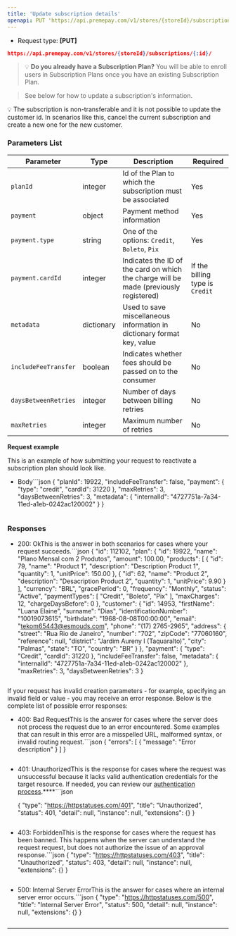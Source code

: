 ```yaml
---
title: 'Update subscription details'
openapi: PUT 'https://api.premepay.com/v1/stores/{storeId}/subscriptions/{:id}/'
---
```


* Request type: **\[PUT]**

```json
https://api.premepay.com/v1/stores/{storeId}/subscriptions/{:id}/
```

> 💡 **Do you already have a Subscription Plan?**
> You will be able to enroll users in Subscription Plans once you have an existing Subscription Plan.

> See below for how to update a subscription's information.

💡 The subscription is non-transferable and it is not possible to update the customer id. In scenarios like this, cancel the current subscription and create a new one for the new customer.

### **Parameters List**

| **Parameter**        | **Type**   | **Description**                                                                       | **Required**                    |
| -------------------- | ---------- | ------------------------------------------------------------------------------------- | ------------------------------- |
| `planId`             | integer    | Id of the Plan to which the subscription must be associated                           | Yes                             |
| `payment`            | object     | Payment method information                                                            | Yes                             |
| `payment.type`       | string     | One of the options: `Credit`, `Boleto`, `Pix`                                         | Yes                             |
| `payment.cardId`     | integer    | Indicates the ID of the card on which the charge will be made (previously registered) | If the billing type is `Credit` |
| `metadata`           | dictionary | Used to save miscellaneous information in dictionary format key, value                | No                              |
| `includeFeeTransfer` | boolean    | Indicates whether fees should be passed on to the consumer                            | No                              |
| `daysBetweenRetries` | integer    | Number of days between billing retries                                                | No                              |
| `maxRetries`         | integer    | Maximum number of retries                                                             | No                              |

**Request example**

This is an example of how submitting your request to reactivate a subscription plan should look like.

* Body```json
  {
      "planId": 19922,
      "includeFeeTransfer": false,
      "payment": {
  				"type": "credit",
  				"cardId": 31220
  		},
      "maxRetries": 3,
      "daysBetweenRetries": 3,
      "metadata": {
          "internalId": "4727751a-7a34-11ed-a1eb-0242ac120002"
      }
  }
  ```

### **Responses**

* 200: OkThis is the answer in both scenarios for cases where your request succeeds.```json
  {
      "id": 112102,
      "plan": {
          "id": 19922,
          "name": "Plano Mensal com 2 Produtos",
          "amount": 100.00,
          "products": [
              {
                  "id": 79,
                  "name": "Product 1",
                  "description": "Description Product 1",
                  "quantity": 1,
                  "unitPrice": 150.00
              },
              {
                  "id": 62,
                  "name": "Product 2",
                  "description": "Desacription Product 2",
                  "quantity": 1,
                  "unitPrice": 9.90
              }
          ],
          "currency": "BRL",
          "gracePeriod": 0,
          "frequency": "Monthly",
          "status": "Active",
          "paymentTypes": [
              "Credit",
              "Boleto",
              "Pix"
          ],
          "maxCharges": 12,
          "chargeDaysBefore": 0
      },
      "customer": {
          "id": 14953,
          "firstName": "Luana Elaine",
          "surname": "Dias",
          "identificationNumber": "10019073615",
          "birthdate": "1968-08-08T00:00:00",
          "email": "tekom65443@esmouds.com",
          "phone": "(17) 2765-2965",
          "address": {
              "street": "Rua Rio de Janeiro",
              "number": "702",
              "zipCode": "77060160",
              "reference": null,
              "district": "Jardim Aureny I (Taquaralto)",
              "city": "Palmas",
              "state": "TO",
              "country": "BR"
          }
      },
      "payment": {
          "type": "Credit",
          "cardId": 31220
      },
      "includeFeeTransfer": false,
      "metadata": {
          "internalId": "4727751a-7a34-11ed-a1eb-0242ac120002"
      },
      "maxRetries": 3,
      "daysBetweenRetries": 3
  }
  ```

If your request has invalid creation parameters - for example, specifying an invalid field or value - you may receive an error response. Below is the complete list of possible error responses:

* 400: Bad RequestThis is the answer for cases where the server does not process the request due to an error encountered. Some examples that can result in this error are a misspelled URL, malformed syntax, or invalid routing request.```json
  {
    "errors": [
      {
        "message": "Error description" 
      }
    ]
  }
  ```

* 401: UnauthorizedThis is the response for cases where the request was unsuccessful because it lacks valid authentication credentials for the target resource.
  If needed, you can review our [authentication process](https://www.notion.so/Authentication-c941a0cb8e2647b187d87fcf8a314b37?pvs=21).\*\*\*\*```json

  {
      "type": "https://httpstatuses.com/401",
      "title": "Unauthorized",
      "status": 401,
      "detail": null,
      "instance": null,
      "extensions": {}
  }
  ```

* 403: ForbiddenThis is the response for cases where the request has been banned. This happens when the server can understand the request request, but does not authorize the issue of an approval response.```json
  {
      "type": "https://httpstatuses.com/403",
      "title": "Unauthorized",
      "status": 403,
      "detail": null,
      "instance": null,
      "extensions": {}
  }
  ```

* 500: Internal Server ErrorThis is the answer for cases where an internal server error occurs.```json
  {
      "type": "https://httpstatuses.com/500",
      "title": "Internal Server Error",
      "status": 500,
      "detail": null,
      "instance": null,
      "extensions": {}
  }
  ```

***